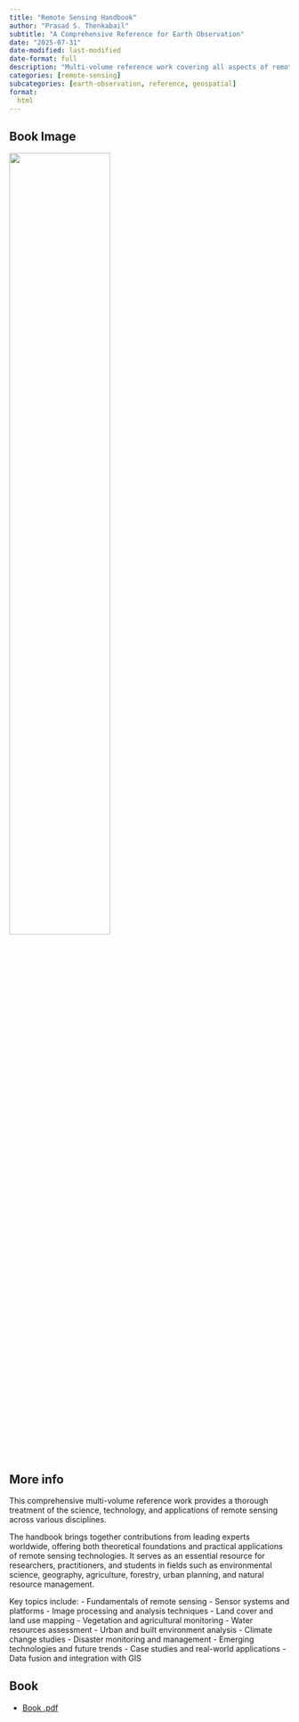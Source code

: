 ```yaml
---
title: "Remote Sensing Handbook"
author: "Prasad S. Thenkabail"
subtitle: "A Comprehensive Reference for Earth Observation"
date: "2025-07-31"
date-modified: last-modified
date-format: full
description: "Multi-volume reference work covering all aspects of remote sensing"
categories: [remote-sensing]
subcategories: [earth-observation, reference, geospatial]
format:
  html
---
```


## Book Image

![](/books/RemoteSensingHandbook.png){width="60%"}

## More info

This comprehensive multi-volume reference work provides a thorough treatment of the science, technology, and applications of remote sensing across various disciplines.

The handbook brings together contributions from leading experts worldwide, offering both theoretical foundations and practical applications of remote sensing technologies. It serves as an essential resource for researchers, practitioners, and students in fields such as environmental science, geography, agriculture, forestry, urban planning, and natural resource management.

Key topics include:
- Fundamentals of remote sensing
- Sensor systems and platforms
- Image processing and analysis techniques
- Land cover and land use mapping
- Vegetation and agricultural monitoring
- Water resources assessment
- Urban and built environment analysis
- Climate change studies
- Disaster monitoring and management
- Emerging technologies and future trends
- Case studies and real-world applications
- Data fusion and integration with GIS

## Book

- [Book .pdf](/books/RemoteSensingHandbook.pdf){width="60%"}
